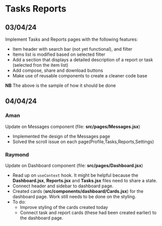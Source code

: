 # Tasks Reports

## 03/04/24
Implement Tasks and Reports pages with the following features:

- Item header with search bar (not yet functional), and filter
- Items list is modified based on selected filter
- Add a section that displays a detailed description of a report or task
(selected fron the item list)
- Add compose, share and download buttons
- Make use of reusable components to create a cleaner code base

**NB** The above is the sample of how it should be done

## 04/04/24
### Aman
Update on Messages component (file: **src/pages/Messages.jsx**)
- Implemented the design of the Messages page
- Solved the scroll issue on each page(Profile,Tasks,Reports,Settings)

### Raymond
Update on Dashboard component (file: **src/pages/Dashboard.jsx**)
  * Read up on `useContext` hook. It might be helpful because the **Dashboard.jsx**,
    **Reports.jsx** and **Tasks.jsx** files need to share a state.
  * Connect header and sidebar to dashboard page.
  * Created cards (**src/components/dashboard/Cards.jsx**) for the dashboard page.
    Work still needs to be done on the styling.
  * To do:
    - Improve styling of the cards created today
    - Connect task and report cards (these had been created earlier) to the dashboard page.
